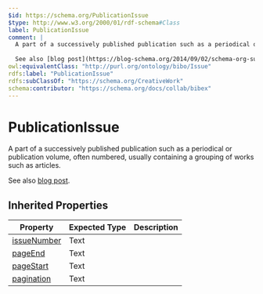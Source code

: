 ```yaml
---
$id: https://schema.org/PublicationIssue
$type: http://www.w3.org/2000/01/rdf-schema#Class
label: PublicationIssue
comment: |
  A part of a successively published publication such as a periodical or publication volume, often numbered, usually containing a grouping of works such as articles.
  
  See also [blog post](https://blog-schema.org/2014/09/02/schema-org-support-for-bibliographic-relationships-and-periodicals/).
owl:equivalentClass: "http://purl.org/ontology/bibo/Issue"
rdfs:label: "PublicationIssue"
rdfs:subClassOf: "https://schema.org/CreativeWork"
schema:contributor: "https://schema.org/docs/collab/bibex"
---
```


# PublicationIssue

A part of a successively published publication such as a periodical or publication volume, often numbered, usually containing a grouping of works such as articles.

See also [blog post](https://blog-schema.org/2014/09/02/schema-org-support-for-bibliographic-relationships-and-periodicals/).

## Inherited Properties

| Property | Expected Type | Description |
| --- | --- | --- |
| [issueNumber](https://schema.org/issueNumber) | Text |  |
| [pageEnd](https://schema.org/pageEnd) | Text |  |
| [pageStart](https://schema.org/pageStart) | Text |  |
| [pagination](https://schema.org/pagination) | Text |  |
